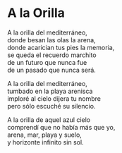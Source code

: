 # A la Orilla {-}


A la orilla del mediterráneo,<br>
donde besan las olas la arena,<br>
donde acarician tus pies la memoria,<br>
se queda el recuerdo marchito<br>
de un futuro que nunca fue<br>
de un pasado que nunca será.<br>

A la orilla del mediterráneo,<br>
tumbado en la playa arenisca<br>
imploré al cielo dijera tu nombre<br>
pero sólo escuché su silencio.<br>

A la orilla de aquel azul cielo<br>
comprendí que no había más que yo,<br>
arena, mar, playa y suelo,<br>
y horizonte infinito sin sol.